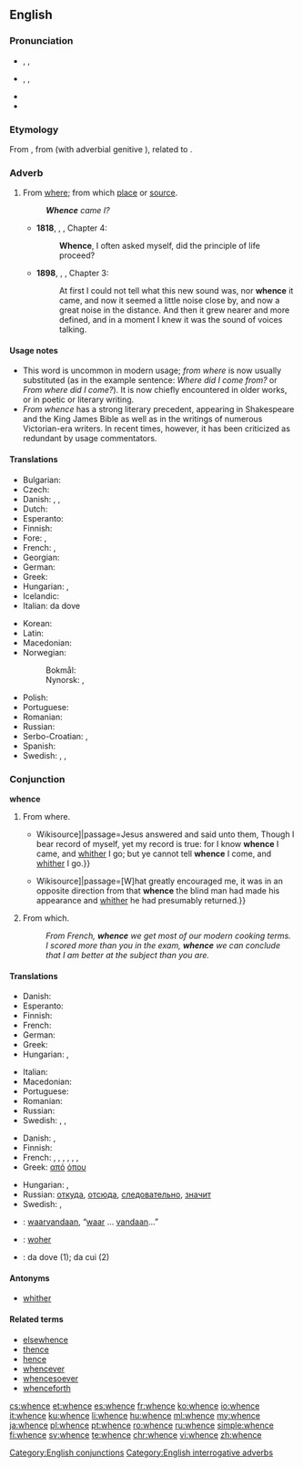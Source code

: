==English==
{{was wotd|2012|November|9}}
===Pronunciation===
* {{enPR|hwĕns}}, {{IPA|/ʍɛns/}}, {{X-SAMPA|/WEns/}}
* {{qualifier|in accents with the [[wine-whine merger]]}} {{enPR|wĕns}}, {{IPA|/wɛns/}}, {{X-SAMPA|/wEns/}}
* {{audio|en-us-whence.ogg|Audio (US)}}
* {{rhymes|ɛns}}

===Etymology===
From {{etyl|enm|en}} {{term|whennes|lang=enm}}, from {{etyl|ang|en}} {{term|hwanone|lang=ang}} (with adverbial genitive {{term|-s|lang=en}}), related to {{term|hwænne|lang=ang}}.

===Adverb===
{{en-adv|-}}

# From [[where]]; from which [[place]] or [[source]].
#: '''''Whence''' came I?''
#* '''1818''', {{w|Mary Shelley}}, {{w|Frankenstein|''Frankenstein''}}, Chapter 4:
#*: '''Whence''', I often asked myself, did the principle of life proceed?
#* '''1898''', {{w|J. Meade Falkner}}, {{w|Moonfleet|''Moonfleet''}}, Chapter 3:
#*: At first I could not tell what this new sound was, nor '''whence''' it came, and now it seemed a little noise close by, and now a great noise in the distance. And then it grew nearer and more defined, and in a moment I knew it was the sound of voices talking.

====Usage notes====
* This word is uncommon in modern usage; ''from where'' is now usually substituted (as in the example sentence: ''Where did I come from?'' or ''From where did I come?''). It is now chiefly encountered in older works, or in poetic or literary writing.
* ''From whence'' has a strong literary precedent, appearing in Shakespeare and the King James Bible as well as in the writings of numerous Victorian-era writers. In recent times, however, it has been criticized as redundant by usage commentators.

====Translations====
{{trans-top|From where; from which place or source}}
* Bulgarian: {{t+|bg|откъде|tr=otkădé|sc=Cyrl}}
* Czech: {{t+|cs|odkud}}
* Danish: {{t|da|hvorfra}}, {{t|da|hvoraf}}, {{t|da|hveden}}
* Dutch: {{t+|nl|waarvandaan}}
* Esperanto: {{t|eo|de kie}}
* Finnish: {{t+|fi|mistä}}
* Fore: {{t|for|forrt}}, {{t|for|gerrt}}
* French: {{t+|fr|d'où}}, {{t|fr|d'oú}}
* Georgian: {{t|ka|საიდან|sc=Geor}}
* German: {{t+|de|woher}}
* Greek: {{t+|el|αφού|tr=afoú}}
* Hungarian: {{t+|hu|honnan}}, {{t+|hu|honnét}}
* Icelandic: {{t+|is|hvaðan}}
* Italian: da dove
{{trans-mid}}
* Korean: {{t|ko|어디서|tr=eo-di-seo|sc=Kore}}
* Latin: {{t+|la|unde}}
* Macedonian: {{t|mk|од каде|tr=od káde|sc=Cyrl}}
* Norwegian:
*: Bokmål: {{t|nb|hvorfra}}
*: Nynorsk: {{t|nn|kvar ifrå}}, {{t|nn|kor ifrå}}
* Polish: {{t+|pl|skąd}}
* Portuguese: {{t+|pt|donde}}
* Romanian: {{t|ro|de unde}}
* Russian: {{t+|ru|откуда}}
* Serbo-Croatian: {{t|sh|odakle}}, {{t|sh|otkud}}
* Spanish: {{t|es|[[de]] [[donde]]}}
* Swedish: {{t+|sv|varifrån}}, {{t|sv|var i från}}, {{t+|sv|vadan}}
{{trans-bottom}}

===Conjunction===
'''whence'''

# From where.
#* {{quote-book|year=1611|title=King James Bible|section=John 8:14|url=[s:Bible (King James)/John{{!}}Wikisource]|passage=Jesus answered and said unto them, Though I bear record of myself, yet my record is true: for I know '''whence''' I came, and [[whither]] I go; but ye cannot tell '''whence''' I come, and [[whither]] I go.}}
#* {{quote-book|year=1883|author=Robert Louis Stevenson|title=Treasure Island|chapter=The Sea-chest|url=[s:Treasure Island/Chapter 4{{!}}Wikisource]|passage=[W]hat greatly encouraged me, it was in an opposite direction from that '''whence''' the blind man had made his appearance and [[whither]] he had presumably returned.}}
# {{context|literary|poetic|lang=en}} From which.
#: ''From French, '''whence''' we get most of our modern cooking terms.''
#: ''I scored more than you in the exam, '''whence''' we can conclude that I am better at the subject than you are.''

====Translations====
{{trans-top|From where}}
* Danish: {{t|da|hvorfra}}
* Esperanto: {{t|eo|el kie}}
* Finnish: {{t+|fi|mistä}}
* French: {{t+|fr|d'où}}
* German: {{t+|de|woher}}
* Greek: {{t|el|από πού}}
* Hungarian: {{t+|hu|ahonnan}}, {{t+|hu|ahonnét}}
{{trans-mid}}
* Italian: {{t|it|da dove}}
* Macedonian: {{t|mk|откаде|tr=ótkade|sc=Cyrl}}
* Portuguese: {{t|pt|de onde}}
* Romanian: {{t|ro|de unde}}
* Russian: {{t+|ru|откуда}}
* Swedish: {{t+|sv|varifrån}}, {{t|sv|var i från}}, {{t+|sv|vadan}}
{{trans-bottom}}
{{trans-top|From which}}
* Danish: {{t|da|hvorfra}}, {{t|da|hvoraf}}
* Finnish: {{t+|fi|mistä}}
* French: {{t+|fr|d'où}}, {{t+|fr|duquel|m}}, {{t+|fr|desquels|m-p}}, {{t+|fr|de laquelle|f}}, {{t+|fr|desquelles|f-p}}, {{t+|fr|dont}}, {{t|fr|ce dont}}
* Greek: [[από]] [[όπου]]
{{trans-mid}}
* Hungarian: {{t+|hu|ahonnan}}, {{t|hu|amiből}}
* Russian: [[откуда]], [[отсюда]], [[следовательно]], [[значит]]
* Swedish: {{t+|sv|varav}}, {{t|sv|var av}}
{{trans-bottom}}

{{checktrans-top}}
* {{ttbc|nl}}: [[waarvandaan]], “[[waar]] … [[vandaan]]…”
* {{ttbc|de}}: [[woher]]
* {{ttbc|it}}: da dove (1); da cui (2)
{{trans-mid}}
{{trans-bottom}}

====Antonyms====
* [[whither]]

====Related terms====
* [[elsewhence]]
* [[thence]]
* [[hence]]
* [[whencever]]
* [[whencesoever]]
* [[whenceforth]]

[[Category:English conjunctions]]
[[Category:English interrogative adverbs]]

[[cs:whence]]
[[et:whence]]
[[es:whence]]
[[fr:whence]]
[[ko:whence]]
[[io:whence]]
[[it:whence]]
[[ku:whence]]
[[li:whence]]
[[hu:whence]]
[[ml:whence]]
[[my:whence]]
[[ja:whence]]
[[pl:whence]]
[[pt:whence]]
[[ro:whence]]
[[ru:whence]]
[[simple:whence]]
[[fi:whence]]
[[sv:whence]]
[[te:whence]]
[[chr:whence]]
[[vi:whence]]
[[zh:whence]]